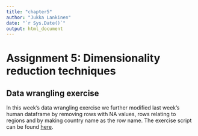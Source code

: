 ```yaml
---
title: "chapter5"
author: "Jukka Lankinen"
date: "`r Sys.Date()`"
output: html_document
---
```


# Assignment 5: Dimensionality reduction techniques

## Data wrangling exercise

In this week's data wrangling exercise we further modified last week's human dataframe by removing rows with NA values, rows relating to regions and by making country name as the row name. The exercise script can be found [here](https://github.com/jmlankinen/IODS-project/blob/master/data/A5_datawrangling.R).

